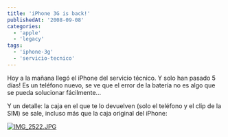 ```yaml
---
title: 'iPhone 3G is back!'
publishedAt: '2008-09-08'
categories:
  - 'apple'
  - 'legacy'
tags:
  - 'iphone-3g'
  - 'servicio-tecnico'
---
```


Hoy a la mañana llegó el iPhone del servicio técnico. Y solo han pasado 5 días! Es un teléfono nuevo, se ve que el error de la batería no es algo que se pueda solucionar fácilmente...

Y un detalle: la caja en el que te lo devuelven (solo el teléfono y el clip de la SIM) se sale, incluso más que la caja original del iPhone:

[![IMG_2522.JPG](http://farm4.static.flickr.com/3241/2841534336_6e118bdaac_m.jpg)](http://www.flickr.com/photos/ryck/2841534336/ 'IMG_2522.JPG by Richi, on Flickr')
